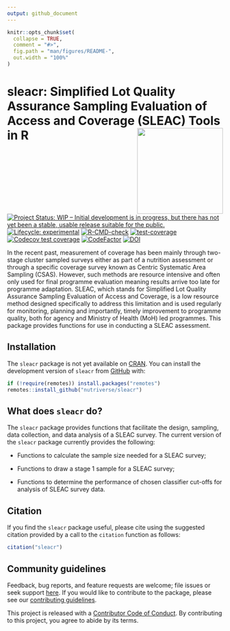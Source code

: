 ```yaml
---
output: github_document
---
```


<!-- README.md is generated from README.Rmd. Please edit that file -->

```r
knitr::opts_chunk$set(
  collapse = TRUE,
  comment = "#>",
  fig.path = "man/figures/README-",
  out.width = "100%"
)
```

# sleacr: Simplified Lot Quality Assurance Sampling Evaluation of Access and Coverage (SLEAC) Tools in R <img src="man/figures/logo.png" width="200px" align="right" />

<!-- badges: start -->
[![Project Status: WIP – Initial development is in progress, but there has not yet been a stable, usable release suitable for the public.](https://www.repostatus.org/badges/latest/wip.svg)](https://www.repostatus.org/#wip)
[![Lifecycle: experimental](https://img.shields.io/badge/lifecycle-experimental-orange.svg)](https://www.tidyverse.org/lifecycle/#experimental)
[![R-CMD-check](https://github.com/nutriverse/sleacr/actions/workflows/R-CMD-check.yaml/badge.svg)](https://github.com/nutriverse/sleacr/actions/workflows/R-CMD-check.yaml)
[![test-coverage](https://github.com/nutriverse/sleacr/actions/workflows/test-coverage.yaml/badge.svg)](https://github.com/nutriverse/sleacr/actions/workflows/test-coverage.yaml)
[![Codecov test coverage](https://codecov.io/gh/nutriverse/sleacr/branch/main/graph/badge.svg)](https://app.codecov.io/gh/nutriverse/sleacr?branch=main)
[![CodeFactor](https://www.codefactor.io/repository/github/nutriverse/sleacr/badge)](https://www.codefactor.io/repository/github/nutriverse/sleacr)
[![DOI](https://zenodo.org/badge/186984529.svg)](https://zenodo.org/badge/latestdoi/186984529)
<!-- badges: end -->

In the recent past, measurement of coverage has been mainly through two-stage cluster sampled surveys either as part of a nutrition assessment or through a specific coverage survey known as Centric Systematic Area Sampling (CSAS). However, such methods are resource intensive and often only used for final programme evaluation meaning results arrive too late for programme adaptation. SLEAC, which stands for Simplified Lot Quality Assurance Sampling Evaluation of Access and Coverage, is a low resource method designed specifically to address this limitation and is used regularly for monitoring, planning and importantly, timely improvement to programme quality, both for agency and Ministry of Health (MoH) led programmes. This package provides functions for use in conducting a SLEAC assessment.

## Installation

The `sleacr` package is not yet available on [CRAN](https://cran.r-project.org). You can install the development version of `sleacr` from [GitHub](https://github.com/nutriverse/sleacr) with:

``` r
if (!require(remotes)) install.packages("remotes")
remotes::install_github("nutriverse/sleacr")
```

## What does `sleacr` do?

The `sleacr` package provides functions that facilitate the design, sampling, data collection, and data analysis of a SLEAC survey. The current version of the `sleacr` package currently provides the following:

* Functions to calculate the sample size needed for a SLEAC survey;

* Functions to draw a stage 1 sample for a SLEAC survey;

* Functions to determine the performance of chosen classifier cut-offs for analysis of SLEAC survey data.

## Citation

If you find the `sleacr` package useful, please cite using the suggested citation provided by a call to the `citation` function as follows:

```r
citation("sleacr")
```

## Community guidelines

Feedback, bug reports, and feature requests are welcome; file issues or seek support [here](https://github.com/nutriverse/sleacr/issues). If you would like to contribute to the package, please see our [contributing guidelines](https://nutriverse.io/sleacr/CONTRIBUTING.html).

This project is released with a [Contributor Code of Conduct](https://contributor-covenant.org/version/2/1/CODE_OF_CONDUCT.html). By contributing to this project, you agree to abide by its terms.

